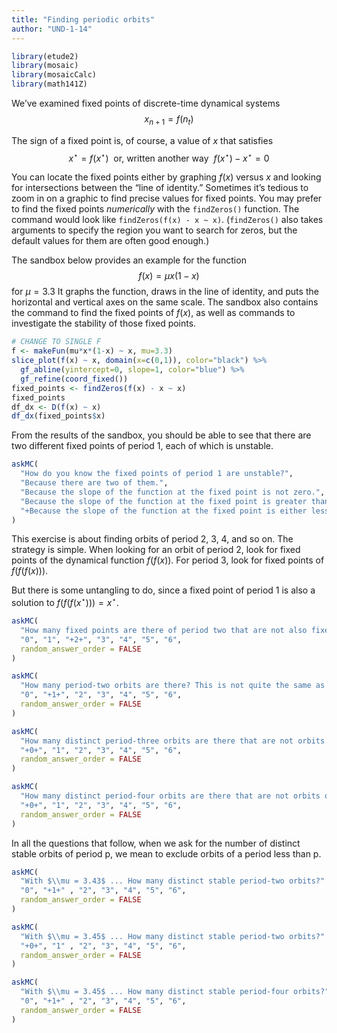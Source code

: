 ```yaml
---
title: "Finding periodic orbits"
author: "UND-1-14"
---
```


```r
library(etude2)
library(mosaic)
library(mosaicCalc)
library(math141Z)
```

We've examined fixed points of discrete-time dynamical systems $$x_{n+1} = f(n_t)$$

The sign of a fixed point is, of course, a value of $x$ that satisfies $$x^\star = f(x^\star) \ \ \mbox{or, written another way} \ \ f(x^\star) - x^\star = 0$$

You can locate the fixed points either by graphing $f(x)$ versus $x$ and looking for intersections between the "line of identity." Sometimes it's tedious to zoom in on a graphic to find precise values for fixed points. You may prefer to find the fixed points *numerically* with the `findZeros()` function. The command would look like `findZeros(f(x) - x ~ x)`. (`findZeros()` also takes arguments to specify the region you want to search for zeros, but the default values for them are often good enough.)

The sandbox below provides an example for the function $$f(x) = \mu x (1-x)$$ for $\mu=3.3$ It graphs the function, draws in the line of identity, and puts the horizontal and vertical axes on the same scale. The sandbox also contains the command to find the fixed points of $f(x)$, as well as commands to investigate the stability of those fixed points.

```r
# CHANGE TO SINGLE F
f <- makeFun(mu*x*(1-x) ~ x, mu=3.3)
slice_plot(f(x) ~ x, domain(x=c(0,1)), color="black") %>%
  gf_abline(yintercept=0, slope=1, color="blue") %>%
  gf_refine(coord_fixed())
fixed_points <- findZeros(f(x) - x ~ x)
fixed_points
df_dx <- D(f(x) ~ x)
df_dx(fixed_points$x)
```

From the results of the sandbox, you should be able to see that there are two different fixed points of period 1, each of which is unstable.

```r
askMC(
  "How do you know the fixed points of period 1 are unstable?",
  "Because there are two of them.",
  "Because the slope of the function at the fixed point is not zero.",
  "Because the slope of the function at the fixed point is greater than 1.",
  "+Because the slope of the function at the fixed point is either less than -1 or greater than 1.+"
)
```

This exercise is about finding orbits of period 2, 3, 4, and so on. The strategy is simple. When looking for an orbit of period 2, look for fixed points of the dynamical function $f(f(x))$. For period 3, look for fixed points of $f(f(f(x)))$.



But there is some untangling to do, since a fixed point of period 1 is also a solution to $f(f(f(x^\star))) = x^\star$.

```r
askMC(
  "How many fixed points are there of period two that are not also fixed points of period one?",
  "0", "1", "+2+", "3", "4", "5", "6", 
  random_answer_order = FALSE
)
```

```r
askMC(
  "How many period-two orbits are there? This is not quite the same as the number of period-two fixed points, since each such orbit must visit *two* distinct fixed points of period two.",
  "0", "+1+", "2", "3", "4", "5", "6", 
  random_answer_order = FALSE
)
```

```r
askMC(
  "How many distinct period-three orbits are there that are not orbits of period 1? (Remember, the number of distinct orbits is different from the number of fixed points that lie on those orbits.)",
  "+0+", "1", "2", "3", "4", "5", "6", 
  random_answer_order = FALSE
)
```

```r
askMC(
  "How many distinct period-four orbits are there that are not orbits of period 1 or 2? ",
  "+0+", "1", "2", "3", "4", "5", "6", 
  random_answer_order = FALSE
)
```

In all the questions that follow, when we ask for the number of distinct stable orbits of period p, we mean to exclude orbits of a period less than p.


```r
askMC(
  "With $\\mu = 3.43$ ... How many distinct stable period-two orbits?"  ,
  "0", "+1+" , "2", "3", "4", "5", "6", 
  random_answer_order = FALSE
)
```

```r
askMC(
  "With $\\mu = 3.45$ ... How many distinct stable period-two orbits?"  ,
  "+0+", "1" , "2", "3", "4", "5", "6", 
  random_answer_order = FALSE
)
```

```r
askMC(
  "With $\\mu = 3.45$ ... How many distinct stable period-four orbits?"  ,
  "0", "+1+" , "2", "3", "4", "5", "6", 
  random_answer_order = FALSE
)
```






